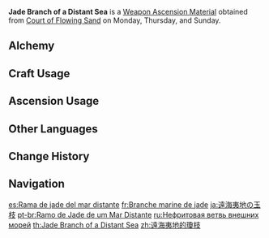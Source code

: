 {{Item Infobox
|id           = 114027
|image        = Item Jade Branch of a Distant Sea.png
|type         = Weapon Ascension Materials
|invCategory  = Character Development Items
|group        = Branches of a Distant Sea
|quality      = 4
|description  = Fleeing into the [[Dark Sea]], the god that had lost everything met the abandoned people who had nothing within [[Enkanomiya|the ocean depths]]. Thus it elected to remain and become their "[[Orobashi|Orobashi no Mikoto]]," their "Watatsumi Omikami."<br>It is said that the great snake god once broke off all the coral branches on its body to give light to the children who were curled up in the darkness. They also say that it used these coral branches to create a huge ladder to allow those children to once again reach the surface and see the light of day.
|day1         = Monday
|day2         = Thursday
|day3         = Sunday
|source1      = Court of Flowing Sand
|source2      = [[Crafting]]
}}
'''Jade Branch of a Distant Sea''' is a [[Weapon Ascension Material]] obtained from [[Court of Flowing Sand]] on Monday, Thursday, and Sunday.

==Alchemy==
{{Recipe
|type = Crafting
|Jeweled Branch of a Distant Sea = 3
|Mora = 350
|sort = Jeweled Branch of a Distant Sea;Mora
}}

==Craft Usage==
{{Craft Usage}}

==Ascension Usage==
{{Ascension Usage}}

==Other Languages==
{{Other Languages
|en      = Jade Branch of a Distant Sea
|zhs     = 远海夷地的琼枝
|zhs_rm  = Yuǎnhǎi Yídì de Qióng Zhī
|zht     = 遠海夷地的瓊枝
|zht_rm  = Yuǎnhǎi Yídì de Qióng Zhī
|zh_tl   = Exquisite Jade Branch of Distant Seas and Foreign Lands
|ja      = 遠海夷地の玉枝
|ja_rm   = Enkai Ichi no Gyokushi{{Assumed}}
|ja_tl   = Jewel Branch of a Deep Sea and Foreign Lands{{Sino}}
|ko      = 먼바다의 마노 가지
|ko_rm   = Meonbada-ui Mano Gaji
|ko_tl   = Agate Branch of a Distant Sea
|es      = Rama de jade del mar distante
|es_tl   = Jade Branch of the Distant Sea
|fr      = Branche marine de jade
|fr_tl   = Sea Branch of Jade
|ru      = Нефритовая ветвь внешних морей
|ru_tl   = Jade Branch of Foreign Seas
|th      = Jade Branch of a Distant Sea
|vi      = Nhánh Quỳnh Ngọc Của Biển Xa
|vi_tl   = 
|de      = Jadezweig eines fernen Meeres
|de_tl   = Jade Branch of a Distant Sea
|id      = Jade Branch of a Distant Sea
|pt      = Ramo de Jade de um Mar Distante
|pt_tl   = 
|tr      = Uzak Denizlerin Yeşim Dalı
|tr_tl   = Distant Seas' Jade Branch
|it      = Ramo di giada di un mare lontano
|it_tl   = 
}}

==Change History==
{{Change History|2.0}}

==Navigation==
{{Development Item Navbox|Weapon Materials}}

[[es:Rama de jade del mar distante]]
[[fr:Branche marine de jade]]
[[ja:遠海夷地の玉枝]]
[[pt-br:Ramo de Jade de um Mar Distante]]
[[ru:Нефритовая ветвь внешних морей]]
[[th:Jade Branch of a Distant Sea]]
[[zh:遠海夷地的瓊枝]]